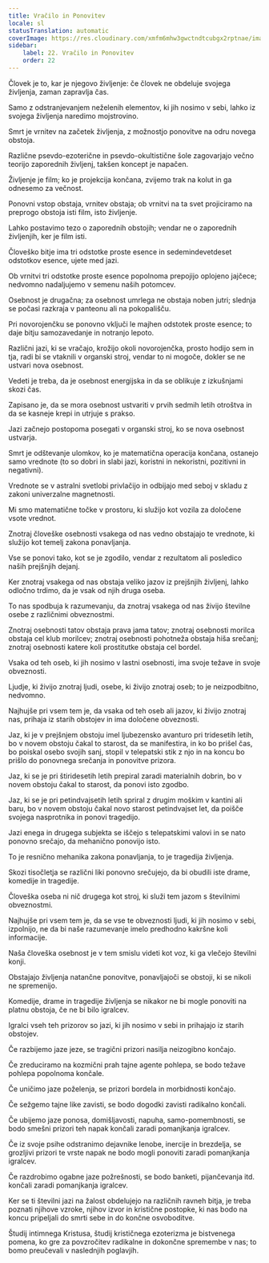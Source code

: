 ```yaml
---
title: Vračilo in Ponovitev
locale: sl
statusTranslation: automatic
coverImage: https://res.cloudinary.com/xmfm6mhw3gwctndtcubgx2rptnae/image/upload/v1741354419/small_cover_la_gran_rebelion_28716e29d2.webp
sidebar:
    label: 22. Vračilo in Ponovitev
    order: 22
---
```

Človek je to, kar je njegovo življenje: če človek ne obdeluje svojega življenja, zaman zapravlja čas.

Samo z odstranjevanjem neželenih elementov, ki jih nosimo v sebi, lahko iz svojega življenja naredimo mojstrovino.

Smrt je vrnitev na začetek življenja, z možnostjo ponovitve na odru novega obstoja.

Različne psevdo-ezoterične in psevdo-okultistične šole zagovarjajo večno teorijo zaporednih življenj, takšen koncept je napačen.

Življenje je film; ko je projekcija končana, zvijemo trak na kolut in ga odnesemo za večnost.

Ponovni vstop obstaja, vrnitev obstaja; ob vrnitvi na ta svet projiciramo na preprogo obstoja isti film, isto življenje.

Lahko postavimo tezo o zaporednih obstojih; vendar ne o zaporednih življenjih, ker je film isti.

Človeško bitje ima tri odstotke proste esence in sedemindevetdeset odstotkov esence, ujete med jazi.

Ob vrnitvi tri odstotke proste esence popolnoma prepojijo oplojeno jajčece; nedvomno nadaljujemo v semenu naših potomcev.

Osebnost je drugačna; za osebnost umrlega ne obstaja noben jutri; slednja se počasi razkraja v panteonu ali na pokopališču.

Pri novorojenčku se ponovno vključi le majhen odstotek proste esence; to daje bitju samozavedanje in notranjo lepoto.

Različni jazi, ki se vračajo, krožijo okoli novorojenčka, prosto hodijo sem in tja, radi bi se vtaknili v organski stroj, vendar to ni mogoče, dokler se ne ustvari nova osebnost.

Vedeti je treba, da je osebnost energijska in da se oblikuje z izkušnjami skozi čas.

Zapisano je, da se mora osebnost ustvariti v prvih sedmih letih otroštva in da se kasneje krepi in utrjuje s prakso.

Jazi začnejo postopoma posegati v organski stroj, ko se nova osebnost ustvarja.

Smrt je odštevanje ulomkov, ko je matematična operacija končana, ostanejo samo vrednote (to so dobri in slabi jazi, koristni in nekoristni, pozitivni in negativni).

Vrednote se v astralni svetlobi privlačijo in odbijajo med seboj v skladu z zakoni univerzalne magnetnosti.

Mi smo matematične točke v prostoru, ki služijo kot vozila za določene vsote vrednot.

Znotraj človeške osebnosti vsakega od nas vedno obstajajo te vrednote, ki služijo kot temelj zakona ponavljanja.

Vse se ponovi tako, kot se je zgodilo, vendar z rezultatom ali posledico naših prejšnjih dejanj.

Ker znotraj vsakega od nas obstaja veliko jazov iz prejšnjih življenj, lahko odločno trdimo, da je vsak od njih druga oseba.

To nas spodbuja k razumevanju, da znotraj vsakega od nas živijo številne osebe z različnimi obveznostmi.

Znotraj osebnosti tatov obstaja prava jama tatov; znotraj osebnosti morilca obstaja cel klub morilcev; znotraj osebnosti pohotneža obstaja hiša srečanj; znotraj osebnosti katere koli prostitutke obstaja cel bordel.

Vsaka od teh oseb, ki jih nosimo v lastni osebnosti, ima svoje težave in svoje obveznosti.

Ljudje, ki živijo znotraj ljudi, osebe, ki živijo znotraj oseb; to je neizpodbitno, nedvomno.

Najhujše pri vsem tem je, da vsaka od teh oseb ali jazov, ki živijo znotraj nas, prihaja iz starih obstojev in ima določene obveznosti.

Jaz, ki je v prejšnjem obstoju imel ljubezensko avanturo pri tridesetih letih, bo v novem obstoju čakal to starost, da se manifestira, in ko bo prišel čas, bo poiskal osebo svojih sanj, stopil v telepatski stik z njo in na koncu bo prišlo do ponovnega srečanja in ponovitve prizora.

Jaz, ki se je pri štiridesetih letih prepiral zaradi materialnih dobrin, bo v novem obstoju čakal to starost, da ponovi isto zgodbo.

Jaz, ki se je pri petindvajsetih letih spriral z drugim moškim v kantini ali baru, bo v novem obstoju čakal novo starost petindvajset let, da poišče svojega nasprotnika in ponovi tragedijo.

Jazi enega in drugega subjekta se iščejo s telepatskimi valovi in se nato ponovno srečajo, da mehanično ponovijo isto.

To je resnično mehanika zakona ponavljanja, to je tragedija življenja.

Skozi tisočletja se različni liki ponovno srečujejo, da bi obudili iste drame, komedije in tragedije.

Človeška oseba ni nič drugega kot stroj, ki služi tem jazom s številnimi obveznostmi.

Najhujše pri vsem tem je, da se vse te obveznosti ljudi, ki jih nosimo v sebi, izpolnijo, ne da bi naše razumevanje imelo predhodno kakršne koli informacije.

Naša človeška osebnost je v tem smislu videti kot voz, ki ga vlečejo številni konji.

Obstajajo življenja natančne ponovitve, ponavljajoči se obstoji, ki se nikoli ne spremenijo.

Komedije, drame in tragedije življenja se nikakor ne bi mogle ponoviti na platnu obstoja, če ne bi bilo igralcev.

Igralci vseh teh prizorov so jazi, ki jih nosimo v sebi in prihajajo iz starih obstojev.

Če razbijemo jaze jeze, se tragični prizori nasilja neizogibno končajo.

Če zreduciramo na kozmični prah tajne agente pohlepa, se bodo težave pohlepa popolnoma končale.

Če uničimo jaze poželenja, se prizori bordela in morbidnosti končajo.

Če sežgemo tajne like zavisti, se bodo dogodki zavisti radikalno končali.

Če ubijemo jaze ponosa, domišljavosti, napuha, samo-pomembnosti, se bodo smešni prizori teh napak končali zaradi pomanjkanja igralcev.

Če iz svoje psihe odstranimo dejavnike lenobe, inercije in brezdelja, se grozljivi prizori te vrste napak ne bodo mogli ponoviti zaradi pomanjkanja igralcev.

Če razdrobimo ogabne jaze požrešnosti, se bodo banketi, pijančevanja itd. končali zaradi pomanjkanja igralcev.

Ker se ti številni jazi na žalost obdelujejo na različnih ravneh bitja, je treba poznati njihove vzroke, njihov izvor in kristične postopke, ki nas bodo na koncu pripeljali do smrti sebe in do končne osvoboditve.

Študij intimnega Kristusa, študij krističnega ezoterizma je bistvenega pomena, ko gre za povzročitev radikalne in dokončne spremembe v nas; to bomo preučevali v naslednjih poglavjih.

